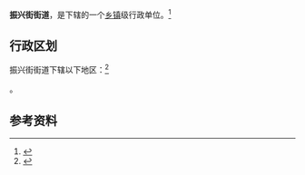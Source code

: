 {{中国乡级行政区|37/01/04/001/000}}

'''振兴街街道'''，是{{PRC admin/fullname|37/01/04/001/000|3}}下辖的一个[[乡镇|乡镇]]级行政单位。<ref>{{PRC admin/ref sgc|{{PRC admin/parent|37/01/04/001/000}}}}</ref>

== 行政区划 ==

振兴街街道下辖以下地区：<ref>{{PRC admin/ref sgc|37/01/04/001/000}}</ref>

{{PRC admin/children|37/01/04/001/000}}。

== 参考资料 ==

{{reflist}}

{{行政区划小作品}}
{{PRC admin/navcat|37/01/04/001/000}}